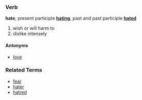 ===Verb===
'''hate''', present participle '''[[hating]]''', past and past participle '''[[hated]]'''

# wish or will harm to
# dislike intensely

====Antonyms====
*[[love]]

===Related Terms===
*[[fear]]
*[[hater]]
*[[hatred]]